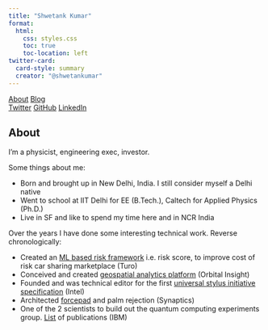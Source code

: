 ```yaml
---
title: "Shwetank Kumar"
format:
  html:
    css: styles.css
    toc: true
    toc-location: left
twitter-card:
  card-style: summary
  creator: "@shwetankumar"
---
```


```{=html}
<div class="navbar">
  <div class="nav-left">
    <a href="#about">About</a>
    <a href="/blog">Blog</a>
  </div>
  <div class="nav-right">
    <a href="https://twitter.com/shwetankumar" target="_blank">Twitter</a>
    <a href="https://github.com/yourgithub" target="_blank">GitHub</a>
    <a href="https://www.linkedin.com/in/yourlinkedin" target="_blank">LinkedIn</a>
  </div>
</div>
```

## About {#about}

I'm a physicist, engineering exec, investor.

Some things about me:

- Born and brought up in New Delhi, India. I still consider myself a Delhi native
- Went to school at IIT Delhi for EE (B.Tech.), Caltech for Applied Physics (Ph.D.)
- Live in SF and like to spend my time here and in NCR India

Over the years I have done some interesting technical work. Reverse chronologically:

- Created an [ML based risk framework](https://www.sec.gov/Archives/edgar/data/1514587/000119312522005696/d145731ds1.htm) i.e. risk score, to improve cost of risk car sharing marketplace (Turo)
- Conceived and created [geospatial analytics platform](https://orbitalinsight.com/geospatial-technology) (Orbital Insight)
- Founded and was technical editor for the first [universal stylus initiative specification](https://universalstylus.org/) (Intel)
- Architected [forcepad](https://www.synaptics.com/products/touchpad-family/forcepad-product) and palm rejection (Synaptics)
- One of the 2 scientists to build out the quantum computing experiments group. [List](https://scholar.google.com/scholar?hl=en&as_sdt=0%2C5&q=shwetank+kumar+quantum+computing&btnG=&oq=shwetank+kumar+quantum+comp) of publications (IBM)
